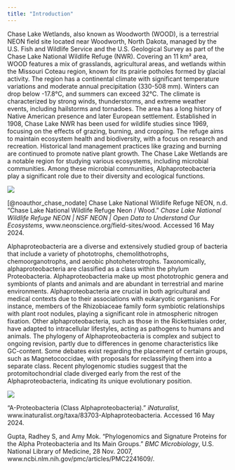 ```yaml
---
title: "Introduction"
---
```


Chase Lake Wetlands, also known as Woodworth (WOOD), is a terrestrial NEON field site located near Woodworth, North Dakota, managed by the U.S. Fish and Wildlife Service and the U.S. Geological Survey as part of the Chase Lake National Wildlife Refuge (NWR). Covering an 11 km² area, WOOD features a mix of grasslands, agricultural areas, and wetlands within the Missouri Coteau region, known for its prairie potholes formed by glacial activity. The region has a continental climate with significant temperature variations and moderate annual precipitation (330-508 mm). Winters can drop below -17.8°C, and summers can exceed 32°C. The climate is characterized by strong winds, thunderstorms, and extreme weather events, including hailstorms and tornadoes. The area has a long history of Native American presence and later European settlement. Established in 1908, Chase Lake NWR has been used for wildlife studies since 1969, focusing on the effects of grazing, burning, and cropping. The refuge aims to maintain ecosystem health and biodiversity, with a focus on research and recreation. Historical land management practices like grazing and burning are continued to promote native plant growth. The Chase Lake Wetlands are a notable region for studying various ecosystems, including microbial communities. Among these microbial communities, Alphaproteobacteria play a significant role due to their diversity and ecological functions.

![](images/Screen%20Shot%202024-05-16%20at%209.37.49%20AM.png)

\[\@noauthor_chase_nodate\] Chase Lake National Wildlife Refuge NEON, n.d. “Chase Lake National Wildlife Refuge Neon / Wood.” *Chase Lake National Wildlife Refuge NEON \| NSF NEON \| Open Data to Understand Our Ecosystems*, www.neonscience.org/field-sites/wood. Accessed 16 May 2024.

Alphaproteobacteria are a diverse and extensively studied group of bacteria that include a variety of phototrophs, chemolithotrophs, chemoorganotrophs, and aerobic photoheterotrophs. Taxonomically, alphaproteobacteria are classified as a class within the phylum Proteobacteria. Alphaproteobacteria make up most phototrophic genera and symbionts of plants and animals and are abundant in terrestrial and marine environments. Alphaproteobacteria are crucial in both agricultural and medical contexts due to their associations with eukaryotic organisms. For instance, members of the Rhizobiaceae family form symbiotic relationships with plant root nodules, playing a significant role in atmospheric nitrogen fixation. Other alphaproteobacteria, such as those in the Rickettsiales order, have adapted to intracellular lifestyles, acting as pathogens to humans and animals. The phylogeny of Alphaproteobacteria is complex and subject to ongoing revision, partly due to differences in genome characteristics like GC-content. Some debates exist regarding the placement of certain groups, such as Magnetococcidae, with proposals for reclassifying them into a separate class. Recent phylogenomic studies suggest that the protomitochondrial clade diverged early from the rest of the Alphaproteobacteria, indicating its unique evolutionary position. 

![](images/Screen%20Shot%202024-05-16%20at%2011.05.43%20AM.png)

“Α-Proteobacteria (Class Alphaproteobacteria).” *iNaturalist*, www.inaturalist.org/taxa/83703-Alphaproteobacteria. Accessed 16 May 2024.

Gupta, Radhey S, and Amy Mok. “Phylogenomics and Signature Proteins for the Alpha Proteobacteria and Its Main Groups.” *BMC Microbiology*, U.S. National Library of Medicine, 28 Nov. 2007, www.ncbi.nlm.nih.gov/pmc/articles/PMC2241609/.
